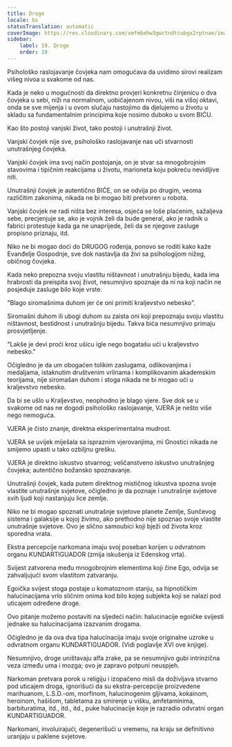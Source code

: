 ```yaml
---
title: Droge
locale: bs
statusTranslation: automatic
coverImage: https://res.cloudinary.com/xmfm6mhw3gwctndtcubgx2rptnae/image/upload/v1741354419/small_cover_la_gran_rebelion_28716e29d2.webp
sidebar:
    label: 19. Droge
    order: 19
---
```

Psihološko raslojavanje čovjeka nam omogućava da uvidimo sirovi realizam višeg nivoa u svakome od nas.

Kada je neko u mogućnosti da direktno provjeri konkretnu činjenicu o dva čovjeka u sebi, niži na normalnom, uobičajenom nivou, viši na višoj oktavi, onda se sve mijenja i u ovom slučaju nastojimo da djelujemo u životu u skladu sa fundamentalnim principima koje nosimo duboko u svom BIĆU.

Kao što postoji vanjski život, tako postoji i unutrašnji život.

Vanjski čovjek nije sve, psihološko raslojavanje nas uči stvarnosti unutrašnjeg čovjeka.

Vanjski čovjek ima svoj način postojanja, on je stvar sa mnogobrojnim stavovima i tipičnim reakcijama u životu, marioneta koju pokreću nevidljive niti.

Unutrašnji čovjek je autentično BIĆE, on se odvija po drugim, veoma različitim zakonima, nikada ne bi mogao biti pretvoren u robota.

Vanjski čovjek ne radi ništa bez interesa, osjeća se loše plaćenim, sažaljeva sebe, precjenjuje se, ako je vojnik želi da bude general, ako je radnik u fabrici protestuje kada ga ne unaprijede, želi da se njegove zasluge propisno priznaju, itd.

Niko ne bi mogao doći do DRUGOG rođenja, ponovo se roditi kako kaže Evanđelje Gospodnje, sve dok nastavlja da živi sa psihologijom nižeg, običnog čovjeka.

Kada neko prepozna svoju vlastitu ništavnost i unutrašnju bijedu, kada ima hrabrosti da preispita svoj život, nesumnjivo spoznaje da ni na koji način ne posjeduje zasluge bilo koje vrste.

"Blago siromašnima duhom jer će oni primiti kraljevstvo nebesko".

Siromašni duhom ili ubogi duhom su zaista oni koji prepoznaju svoju vlastitu ništavnost, bestidnost i unutrašnju bijedu. Takva bića nesumnjivo primaju prosvjetljenje.

"Lakše je devi proći kroz ušicu igle nego bogatašu ući u kraljevstvo nebesko."

Očigledno je da um obogaćen tolikim zaslugama, odlikovanjima i medaljama, istaknutim društvenim vrlinama i komplikovanim akademskim teorijama, nije siromašan duhom i stoga nikada ne bi mogao ući u kraljevstvo nebesko.

Da bi se ušlo u Kraljevstvo, neophodno je blago vjere. Sve dok se u svakome od nas ne dogodi psihološko raslojavanje, VJERA je nešto više nego nemoguća.

VJERA je čisto znanje, direktna eksperimentalna mudrost.

VJERA se uvijek miješala sa ispraznim vjerovanjima, mi Gnostici nikada ne smijemo upasti u tako ozbiljnu grešku.

VJERA je direktno iskustvo stvarnog; veličanstveno iskustvo unutrašnjeg čovjeka; autentično božansko spoznavanje.

Unutrašnji čovjek, kada putem direktnog mističnog iskustva spozna svoje vlastite unutrašnje svjetove, očigledno je da poznaje i unutrašnje svjetove svih ljudi koji nastanjuju lice zemlje.

Niko ne bi mogao spoznati unutrašnje svjetove planete Zemlje, Sunčevog sistema i galaksije u kojoj živimo, ako prethodno nije spoznao svoje vlastite unutrašnje svjetove. Ovo je slično samoubici koji bježi od života kroz sporedna vrata.

Ekstra percepcije narkomana imaju svoj poseban korijen u odvratnom organu KUNDARTIGUADOR (zmija iskušenja iz Edenskog vrta).

Svijest zatvorena među mnogobrojnim elementima koji čine Ego, odvija se zahvaljujući svom vlastitom zatvaranju.

Egoička svijest stoga postaje u komatoznom stanju, sa hipnotičkim halucinacijama vrlo sličnim onima kod bilo kojeg subjekta koji se nalazi pod uticajem određene droge.

Ovo pitanje možemo postaviti na sljedeći način: halucinacije egoičke svijesti jednake su halucinacijama izazvanim drogama.

Očigledno je da ova dva tipa halucinacija imaju svoje originalne uzroke u odvratnom organu KUNDARTIGUADOR. (Vidi poglavlje XVI ove knjige).

Nesumnjivo, droge uništavaju alfa zrake, pa se nesumnjivo gubi intrinzična veza između uma i mozga; ovo je zapravo potpuni neuspjeh.

Narkoman pretvara porok u religiju i izopačeno misli da doživljava stvarno pod uticajem droga, ignorišući da su ekstra-percepcije proizvedene marihuanom, L.S.D.-om, morfinom, halucinogenim gljivama, kokainom, heroinom, hašišom, tabletama za smirenje u višku, amfetaminima, barbituratima, itd., itd., itd., puke halucinacije koje je razradio odvratni organ KUNDARTIGUADOR.

Narkomani, involuirajući, degenerišući u vremenu, na kraju se definitivno uranjaju u paklene svjetove.

